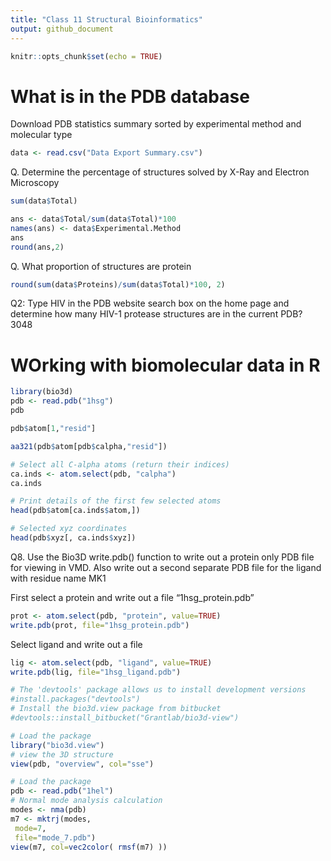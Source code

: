 ```yaml
---
title: "Class 11 Structural Bioinformatics"
output: github_document
---
```


```r
knitr::opts_chunk$set(echo = TRUE)
```

# What is in the PDB database

Download PDB statistics summary sorted by experimental method and molecular type

```r
data <- read.csv("Data Export Summary.csv")
```

Q. Determine the percentage of structures solved by X-Ray and Electron Microscopy
 
```r
sum(data$Total)
```

```r
ans <- data$Total/sum(data$Total)*100
names(ans) <- data$Experimental.Method
ans
round(ans,2)
```

Q. What proportion of structures are protein

```r
round(sum(data$Proteins)/sum(data$Total)*100, 2)
```

Q2: Type HIV in the PDB website search box on the home page and determine how many HIV-1 protease structures are in the current PDB?
3048

# WOrking with biomolecular data in R

```r
library(bio3d)
pdb <- read.pdb("1hsg")
pdb
```

```r
pdb$atom[1,"resid"]
```

```r
aa321(pdb$atom[pdb$calpha,"resid"])
```

```r
# Select all C-alpha atoms (return their indices)
ca.inds <- atom.select(pdb, "calpha")
ca.inds
```

```r
# Print details of the first few selected atoms
head(pdb$atom[ca.inds$atom,])
```

```r
# Selected xyz coordinates
head(pdb$xyz[, ca.inds$xyz])
```

Q8. Use the Bio3D write.pdb() function to write out a protein only PDB file for viewing in VMD. Also write out a second separate PDB file for the ligand with residue name MK1

First select a protein and write out a file "1hsg_protein.pdb"
```r
prot <- atom.select(pdb, "protein", value=TRUE)
write.pdb(prot, file="1hsg_protein.pdb")
```

Select ligand and write out a file
```r
lig <- atom.select(pdb, "ligand", value=TRUE)
write.pdb(lig, file="1hsg_ligand.pdb")
```

```r
# The 'devtools' package allows us to install development versions
#install.packages("devtools")
# Install the bio3d.view package from bitbucket
#devtools::install_bitbucket("Grantlab/bio3d-view")
```

```r
# Load the package
library("bio3d.view")
# view the 3D structure
view(pdb, "overview", col="sse")
```

```r
# Load the package
pdb <- read.pdb("1hel")
# Normal mode analysis calculation
modes <- nma(pdb)
m7 <- mktrj(modes,
 mode=7,
 file="mode_7.pdb")
view(m7, col=vec2color( rmsf(m7) ))

```

